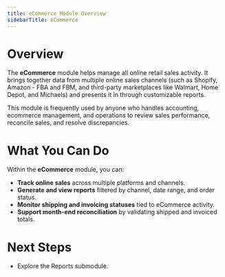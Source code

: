 ```yaml
---
title: eCommerce Module Overview
sidebarTitle: eCommerce
---
```


# Overview

The **eCommerce** module helps manage all online retail sales activity. It brings together data from multiple online sales channels (such as Shopify, Amazon - FBA and FBM, and third-party marketplaces like Walmart, Home Depot, and Michaels) and presents it in through customizable reports. 

This module is frequently used by anyone who handles accounting, ecommerce management, and operations to review sales performance, reconcile sales, and resolve discrepancies. 

# What You Can Do

Within the **eCommerce** module, you can:

- **Track online sales** across multiple platforms and channels.
- **Generate and view reports** filtered by channel, date range, and order status.
- **Monitor shipping and invoicing statuses** tied to eCommerce activity.
- **Support month-end reconciliation** by validating shipped and invoiced totals.

# Next Steps

- Explore the Reports submodule.

